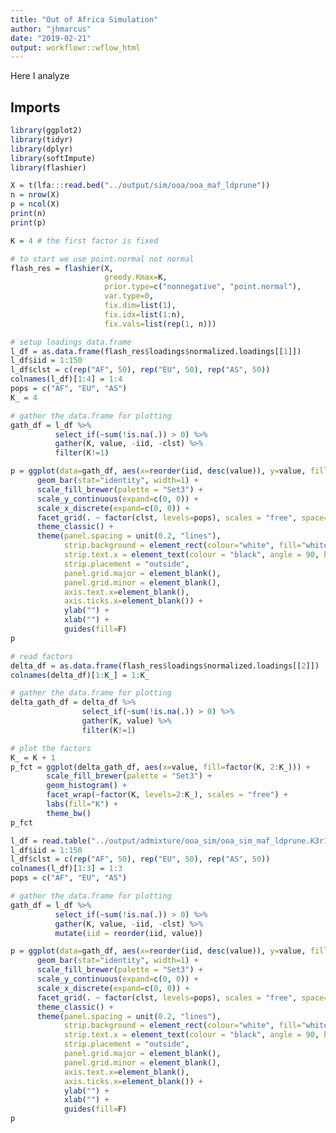 ```yaml
---
title: "Out of Africa Simulation"
author: "jhmarcus"
date: "2019-02-21"
output: workflowr::wflow_html
---
```


Here I analyze

## Imports

```r
library(ggplot2)
library(tidyr)
library(dplyr)
library(softImpute)
library(flashier)
```

```r
X = t(lfa:::read.bed("../output/sim/ooa/ooa_maf_ldprune"))
n = nrow(X)
p = ncol(X)
print(n)
print(p)
```

```r
K = 4 # the first factor is fixed

# to start we use point.normal not normal
flash_res = flashier(X, 
                     greedy.Kmax=K, 
                     prior.type=c("nonnegative", "point.normal"), 
                     var.type=0,
                     fix.dim=list(1), 
                     fix.idx=list(1:n), 
                     fix.vals=list(rep(1, n)))
```

```r
# setup loadings data.frame
l_df = as.data.frame(flash_res$loadings$normalized.loadings[[1]])
l_df$iid = 1:150
l_df$clst = c(rep("AF", 50), rep("EU", 50), rep("AS", 50))
colnames(l_df)[1:4] = 1:4
pops = c("AF", "EU", "AS")
K_ = 4

# gather the data.frame for plotting
gath_df = l_df %>% 
          select_if(~sum(!is.na(.)) > 0) %>%
          gather(K, value, -iid, -clst) %>% 
          filter(K!=1)

p = ggplot(data=gath_df, aes(x=reorder(iid, desc(value)), y=value, fill=factor(K, levels=2:K_))) + 
      geom_bar(stat="identity", width=1) +  
      scale_fill_brewer(palette = "Set3") + 
      scale_y_continuous(expand=c(0, 0)) +
      scale_x_discrete(expand=c(0, 0)) +
      facet_grid(. ~ factor(clst, levels=pops), scales = "free", space="free", switch="both") + 
      theme_classic() +
      theme(panel.spacing = unit(0.2, "lines"), 
            strip.background = element_rect(colour="white", fill="white"),
            strip.text.x = element_text(colour = "black", angle = 90, hjust = 1.1), 
            strip.placement = "outside", 
            panel.grid.major = element_blank(), 
            panel.grid.minor = element_blank(),
            axis.text.x=element_blank(), 
            axis.ticks.x=element_blank()) + 
            ylab("") + 
            xlab("") + 
            guides(fill=F)
p
```

```r
# read factors
delta_df = as.data.frame(flash_res$loadings$normalized.loadings[[2]])
colnames(delta_df)[1:K_] = 1:K_ 

# gather the data.frame for plotting
delta_gath_df = delta_df %>% 
                select_if(~sum(!is.na(.)) > 0) %>%
                gather(K, value) %>%
                filter(K!=1)

# plot the factors
K_ = K + 1
p_fct = ggplot(delta_gath_df, aes(x=value, fill=factor(K, 2:K_))) + 
        scale_fill_brewer(palette = "Set3") +
        geom_histogram() + 
        facet_wrap(~factor(K, levels=2:K_), scales = "free") + 
        labs(fill="K") + 
        theme_bw()
p_fct
```

```r
l_df = read.table("../output/admixture/ooa_sim/ooa_sim_maf_ldprune.K3r1.Q", sep=" ", header=F)
l_df$iid = 1:150
l_df$clst = c(rep("AF", 50), rep("EU", 50), rep("AS", 50))
colnames(l_df)[1:3] = 1:3
pops = c("AF", "EU", "AS")

# gather the data.frame for plotting
gath_df = l_df %>% 
          select_if(~sum(!is.na(.)) > 0) %>%
          gather(K, value, -iid, -clst) %>% 
          mutate(iid = reorder(iid, value))

p = ggplot(data=gath_df, aes(x=reorder(iid, desc(value)), y=value, fill=factor(K, levels=1:3))) + 
      geom_bar(stat="identity", width=1) +  
      scale_fill_brewer(palette = "Set3") + 
      scale_y_continuous(expand=c(0, 0)) +
      scale_x_discrete(expand=c(0, 0)) +
      facet_grid(. ~ factor(clst, levels=pops), scales = "free", space="free", switch="both") + 
      theme_classic() +
      theme(panel.spacing = unit(0.2, "lines"), 
            strip.background = element_rect(colour="white", fill="white"),
            strip.text.x = element_text(colour = "black", angle = 90, hjust = 1.1), 
            strip.placement = "outside", 
            panel.grid.major = element_blank(), 
            panel.grid.minor = element_blank(),
            axis.text.x=element_blank(), 
            axis.ticks.x=element_blank()) + 
            ylab("") + 
            xlab("") + 
            guides(fill=F)
p
```
